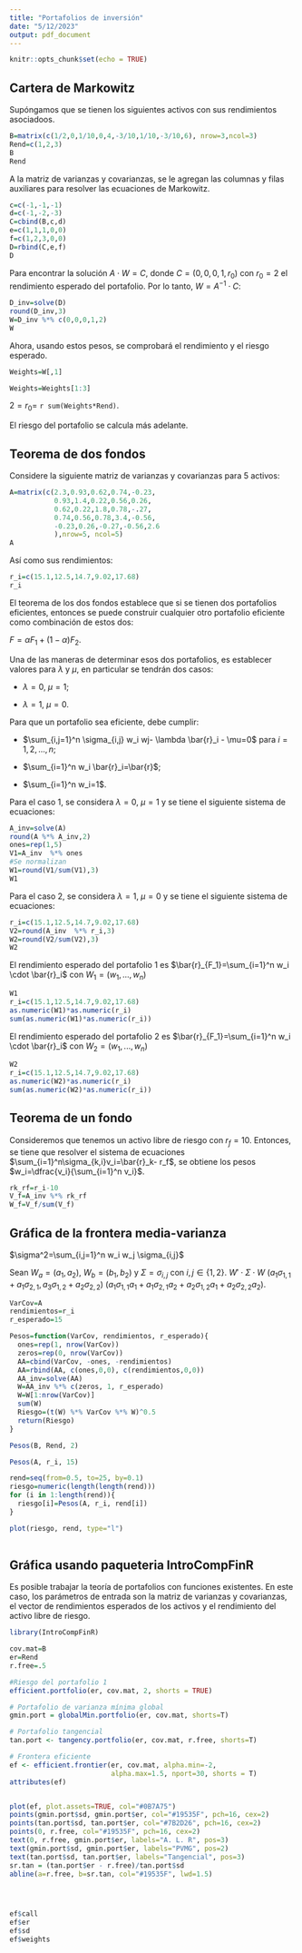 ---
title: "Portafolios de inversión"
date: "5/12/2023"
output: pdf_document
---

```{r setup, include=FALSE}
knitr::opts_chunk$set(echo = TRUE)
```


## Cartera de Markowitz

Supóngamos que se tienen los siguientes activos con sus rendimientos asociadoos.

```{r datos_1a}
B=matrix(c(1/2,0,1/10,0,4,-3/10,1/10,-3/10,6), nrow=3,ncol=3)
Rend=c(1,2,3)
B
Rend
```

A la matriz de varianzas y covarianzas, se le agregan las columnas y filas auxiliares para resolver las ecuaciones de Markowitz.

```{r datos_1b}
c=c(-1,-1,-1)
d=c(-1,-2,-3)
C=cbind(B,c,d)
e=c(1,1,1,0,0)
f=c(1,2,3,0,0)
D=rbind(C,e,f)
D
```

Para encontrar la solución $A \cdot W = C$, donde $C=(0,0,0,1,r_0)$ con $r_0=2$ el rendimiento esperado del portafolio. Por lo tanto, $W= A^{-1} \cdot C$:


```{r datos_1c}
D_inv=solve(D)
round(D_inv,3)
W=D_inv %*% c(0,0,0,1,2)
W
```

Ahora, usando estos pesos, se comprobará el rendimiento y el riesgo esperado.


```{r datos_1d}
Weights=W[,1]

Weights=Weights[1:3]
```


$2=r_0=$ `r sum(Weights*Rend)`.


El riesgo del portafolio se calcula más adelante.



## Teorema de dos fondos


Considere la siguiente matriz de varianzas y covarianzas para 5 activos:

```{r A}
A=matrix(c(2.3,0.93,0.62,0.74,-0.23,
           0.93,1.4,0.22,0.56,0.26,
           0.62,0.22,1.8,0.78,-.27,
           0.74,0.56,0.78,3.4,-0.56,
           -0.23,0.26,-0.27,-0.56,2.6
           ),nrow=5, ncol=5)
A
```

Así como sus rendimientos:

```{r rend}
r_i=c(15.1,12.5,14.7,9.02,17.68)
r_i
```

El teorema de los dos fondos establece que si se tienen dos portafolios eficientes, entonces se puede construir cualquier otro portafolio eficiente como combinación de estos dos:

$F=\alpha F_1 + (1-\alpha) F_2$.

Una de las maneras de determinar esos dos portafolios, es establecer valores para $\lambda$ y $\mu$, en particular se tendrán dos casos:

- $\lambda=0$, $\mu=1$;

- $\lambda=1$, $\mu=0$.

Para que un portafolio sea eficiente, debe cumplir:

- $\sum_{i,j=1}^n \sigma_{i,j} w_i wj- \lambda \bar{r}_i - \mu=0$ para $i=1,2,...,n$;

- $\sum_{i=1}^n w_i \bar{r}_i=\bar{r}$;

- $\sum_{i=1}^n w_i=1$.

Para el caso 1, se considera $\lambda=0$, $\mu=1$ y se tiene el siguiente sistema de ecuaciones:

```{r datos_2}
A_inv=solve(A)
round(A %*% A_inv,2)
ones=rep(1,5)
V1=A_inv  %*% ones
#Se normalizan
W1=round(V1/sum(V1),3)
W1
```

Para el caso 2, se considera $\lambda=1$, $\mu=0$ y se tiene el siguiente sistema de ecuaciones:

```{r datos_2b}
r_i=c(15.1,12.5,14.7,9.02,17.68)
V2=round(A_inv  %*% r_i,3)
W2=round(V2/sum(V2),3)
W2
```

El rendimiento esperado del portafolio 1 es $\bar{r}_{F_1}=\sum_{i=1}^n w_i \cdot \bar{r}_i$ con $W_1=(w_1,...,w_n)$

```{r datos_2c}
W1
r_i=c(15.1,12.5,14.7,9.02,17.68)
as.numeric(W1)*as.numeric(r_i)
sum(as.numeric(W1)*as.numeric(r_i))
```

El rendimiento esperado del portafolio 2 es $\bar{r}_{F_1}=\sum_{i=1}^n w_i \cdot \bar{r}_i$ con $W_2=(w_1,...,w_n)$

```{r datos_2d}
W2
r_i=c(15.1,12.5,14.7,9.02,17.68)
as.numeric(W2)*as.numeric(r_i)
sum(as.numeric(W2)*as.numeric(r_i))
```


## Teorema de un fondo

Consideremos que tenemos un activo libre de riesgo con $r_f=10$. Entonces, se tiene que resolver el sistema de ecuaciones $\sum_{i=1}^n\sigma_{k,i}v_i=\bar{r}_k- r_f$, se obtiene los pesos $w_i=\dfrac{v_i}{\sum_{i=1}^n v_i}$.

```{r datos3}
rk_rf=r_i-10
V_f=A_inv %*% rk_rf
W_f=V_f/sum(V_f)


```
## Gráfica de la frontera media-varianza
$\sigma^2=\sum_{i,j=1}^n w_i w_j \sigma_{i,j}$

Sean $W_a=(a_1, a_2)$, $W_b=(b_1,b_2)$ y $\Sigma=\sigma_{i,j}$ con $i,j \in \{1,2\}$.
$W' \cdot \Sigma \cdot W$
$(a_1 \sigma_{1,1} +a_1  \sigma_{2,1},a_3 \sigma_{1,2} +a_2  \sigma_{2,2} )$
$(a_1 \sigma_{1,1} a_1 +a_1  \sigma_{2,1} a_2+a_2 \sigma_{1,2} a_1 +a_2  \sigma_{2,2} a_2 )$.

```{r datos3a, echo=T}

VarCov=A
rendimientos=r_i
r_esperado=15

Pesos=function(VarCov, rendimientos, r_esperado){
  ones=rep(1, nrow(VarCov))
  zeros=rep(0, nrow(VarCov))
  AA=cbind(VarCov, -ones, -rendimientos)
  AA=rbind(AA, c(ones,0,0), c(rendimientos,0,0))
  AA_inv=solve(AA)
  W=AA_inv %*% c(zeros, 1, r_esperado)
  W=W[1:nrow(VarCov)]
  sum(W)
  Riesgo=(t(W) %*% VarCov %*% W)^0.5
  return(Riesgo)
}

Pesos(B, Rend, 2)

Pesos(A, r_i, 15)

rend=seq(from=0.5, to=25, by=0.1)
riesgo=numeric(length(length(rend)))
for (i in 1:length(rend)){
  riesgo[i]=Pesos(A, r_i, rend[i])
}

plot(riesgo, rend, type="l")  
  


```

## Gráfica usando paqueteria IntroCompFinR

Es posible trabajar la teoría de portafolios con funciones existentes. En este caso, los parámetros de entrada son la matriz de varianzas y covarianzas, el vector de rendimientos esperados de los activos y el rendimiento del activo libre de riesgo.
```{r, warning=FALSE, message=FALSE }
library(IntroCompFinR)

cov.mat=B
er=Rend
r.free=.5

#Riesgo del portafolio 1
efficient.portfolio(er, cov.mat, 2, shorts = TRUE)

# Portafolio de varianza mínima global
gmin.port = globalMin.portfolio(er, cov.mat, shorts=T)

# Portafolio tangencial
tan.port <- tangency.portfolio(er, cov.mat, r.free, shorts=T)

# Frontera eficiente
ef <- efficient.frontier(er, cov.mat, alpha.min=-2,
                         alpha.max=1.5, nport=30, shorts = T)
attributes(ef)


plot(ef, plot.assets=TRUE, col="#0B7A75")
points(gmin.port$sd, gmin.port$er, col="#19535F", pch=16, cex=2)
points(tan.port$sd, tan.port$er, col="#7B2D26", pch=16, cex=2)
points(0, r.free, col="#19535F", pch=16, cex=2)
text(0, r.free, gmin.port$er, labels="A. L. R", pos=3)
text(gmin.port$sd, gmin.port$er, labels="PVMG", pos=2)
text(tan.port$sd, tan.port$er, labels="Tangencial", pos=3)
sr.tan = (tan.port$er - r.free)/tan.port$sd
abline(a=r.free, b=sr.tan, col="#19535F", lwd=1.5)




ef$call
ef$er
ef$sd
ef$weights

```